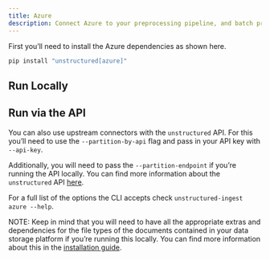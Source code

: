 ```yaml
---
title: Azure 
description: Connect Azure to your preprocessing pipeline, and batch process all your documents using `unstructured-ingest` to store structured outputs locally on your filesystem.
---
```


First you’ll need to install the Azure dependencies as shown here.

```bash
pip install "unstructured[azure]"

```


## Run Locally


<CodeGroup>

  <AzureSh />

  <AzurePy />

</CodeGroup>


## Run via the API

You can also use upstream connectors with the `unstructured` API. For this you’ll need to use the `--partition-by-api` flag and pass in your API key with `--api-key`.


<CodeGroup>

  <AzureAPISh />

  <AzureAPIPy />

</CodeGroup>


Additionally, you will need to pass the `--partition-endpoint` if you’re running the API locally. You can find more information about the `unstructured` API [here](https://github.com/Unstructured-IO/unstructured-api).

For a full list of the options the CLI accepts check `unstructured-ingest azure --help`.

NOTE: Keep in mind that you will need to have all the appropriate extras and dependencies for the file types of the documents contained in your data storage platform if you’re running this locally. You can find more information about this in the [installation guide](/open-source/installation/overview).